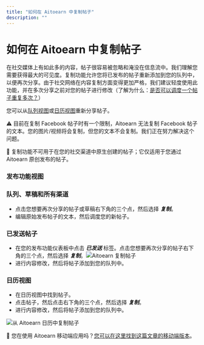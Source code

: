 ```yaml
---
title: "如何在 Aitoearn 中复制帖子"
description: ""
---
```


<UpdatedAt />


# 如何在 Aitoearn 中复制帖子

在社交媒体上有如此多的内容，帖子很容易被忽略和淹没在信息流中。我们理解您需要获得最大的可见度。复制功能允许您将已发布的帖子重新添加到您的队列中，以便再次分享。由于社交网络在内容复制方面变得更加严格，我们建议轻度使用此功能，并在多次分享之前对您的帖子进行修改（了解为什么：[是否可以调度一个帖子重复多次？](https://aitoearn.helpscoutdocs.com/article/647-is-it-possible-to-schedule-one-post-to-repeat-multiple-times)）

您可以从[队列视图](#h_01HBW1QYS81N8QEQ7896SKN407)或[日历视图](#h_01HBW1QYS994H86AEWAGPJW3D6)重新分享帖子。

⚠️ 目前在复制 Facebook 帖子时有一个限制，Aitoearn 无法复制 Facebook 帖子的文本。您的图片/视频将会复制，但您的文本不会复制。我们正在努力解决这个问题。

📝 复制功能不可用于在您的社交渠道中原生创建的帖子；它仅适用于您通过 Aitoearn 原创发布的帖子。

### 发布功能视图

### 队列、草稿和所有渠道

- 点击您想要再次分享的帖子或草稿右下角的三个点，然后选择 ***复制***。
- 编辑原始发布帖子的文本，然后调度您的新帖子。

### 已发送帖子

- 在您的发布功能仪表板中点击 ***已发送*** 标签。点击您想要再次分享的帖子右下角的三个点，然后选择 ***复制***。![Aitoearn 复制帖子](//d33v4339jhl8k0.cloudfront.net/docs/assets/64cb6cf86d4a3e191f237e66/images/66b64f698919a15d1b1d2a40/file-523ShvjcMc.jpg)
- 进行内容修改，然后将帖子添加到您的队列中。

### 日历视图

- 在日历视图中找到帖子。
- 点击帖子，然后点击右下角的三个点，然后选择 ***复制***。
- 进行内容修改，然后将帖子添加到您的队列中。

![从 Aitoearn 日历中复制帖子](//d33v4339jhl8k0.cloudfront.net/docs/assets/64cb6cf86d4a3e191f237e66/images/66c7522965e01777a9334361/file-Cv3Su9941I.png)

📝 您在使用 Aitoearn 移动端应用吗？[您可以在这里找到这篇文章的移动端版本](https://aitoearn.helpscoutdocs.com/article/637-share-posts-with-the-share-again-feature-in-the-mobile-app)。
